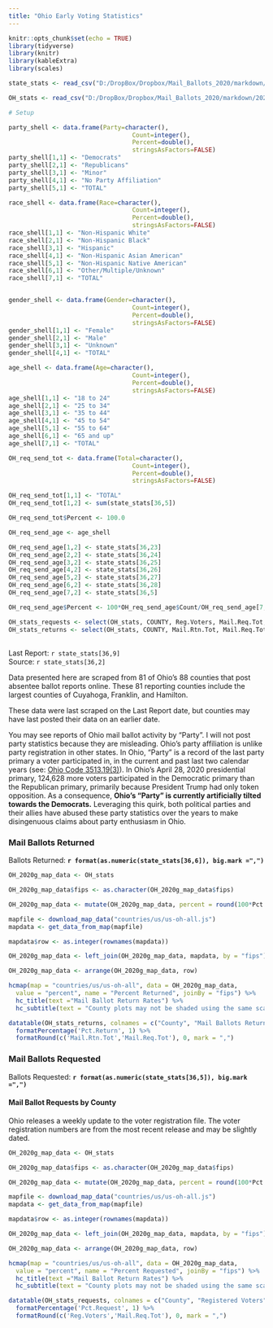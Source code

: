 ```yaml
---
title: "Ohio Early Voting Statistics"
---
```

```r
knitr::opts_chunk$set(echo = TRUE)
library(tidyverse)
library(knitr)
library(kableExtra)
library(scales)

state_stats <- read_csv("D:/DropBox/Dropbox/Mail_Ballots_2020/markdown/2020G_Early_Vote.csv")

OH_stats <- read_csv("D:/DropBox/Dropbox/Mail_Ballots_2020/markdown/2020G_Early_Vote_OH.csv")

# Setup

party_shell <- data.frame(Party=character(),
                                  Count=integer(),
                                  Percent=double(),
                                  stringsAsFactors=FALSE)
party_shell[1,1] <- "Democrats"
party_shell[2,1] <- "Republicans"
party_shell[3,1] <- "Minor"
party_shell[4,1] <- "No Party Affiliation"
party_shell[5,1] <- "TOTAL"

race_shell <- data.frame(Race=character(),
                                  Count=integer(),
                                  Percent=double(),
                                  stringsAsFactors=FALSE)
race_shell[1,1] <- "Non-Hispanic White"
race_shell[2,1] <- "Non-Hispanic Black"
race_shell[3,1] <- "Hispanic"
race_shell[4,1] <- "Non-Hispanic Asian American"
race_shell[5,1] <- "Non-Hispanic Native American"
race_shell[6,1] <- "Other/Multiple/Unknown"
race_shell[7,1] <- "TOTAL"


gender_shell <- data.frame(Gender=character(),
                                  Count=integer(),
                                  Percent=double(),
                                  stringsAsFactors=FALSE)
gender_shell[1,1] <- "Female"
gender_shell[2,1] <- "Male"
gender_shell[3,1] <- "Unknown"
gender_shell[4,1] <- "TOTAL"

age_shell <- data.frame(Age=character(),
                                  Count=integer(),
                                  Percent=double(),
                                  stringsAsFactors=FALSE)
age_shell[1,1] <- "18 to 24"
age_shell[2,1] <- "25 to 34"
age_shell[3,1] <- "35 to 44"
age_shell[4,1] <- "45 to 54"
age_shell[5,1] <- "55 to 64"
age_shell[6,1] <- "65 and up"
age_shell[7,1] <- "TOTAL"

OH_req_send_tot <- data.frame(Total=character(),
                                  Count=integer(),
                                  Percent=double(),
                                  stringsAsFactors=FALSE)

OH_req_send_tot[1,1] <- "TOTAL"
OH_req_send_tot[1,2] <- sum(state_stats[36,5]) 

OH_req_send_tot$Percent <- 100.0

OH_req_send_age <- age_shell

OH_req_send_age[1,2] <- state_stats[36,23] 
OH_req_send_age[2,2] <- state_stats[36,24] 
OH_req_send_age[3,2] <- state_stats[36,25] 
OH_req_send_age[4,2] <- state_stats[36,26] 
OH_req_send_age[5,2] <- state_stats[36,27] 
OH_req_send_age[6,2] <- state_stats[36,28] 
OH_req_send_age[7,2] <- state_stats[36,5] 

OH_req_send_age$Percent <- 100*OH_req_send_age$Count/OH_req_send_age[7,2]

OH_stats_requests <- select(OH_stats, COUNTY, Reg.Voters, Mail.Req.Tot, Pct.Request)
OH_stats_returns <- select(OH_stats, COUNTY, Mail.Rtn.Tot, Mail.Req.Tot, Pct.Return)
```
## {.tabset}
Last Report: `r state_stats[36,9]`  
Source:  `r state_stats[36,2]`

Data presented here are scraped from 81 of Ohio's 88 counties that post absentee ballot reports online. These 81 reporting counties include the largest counties of Cuyahoga, Franklin, and Hamilton.  

These data were last scraped on the Last Report date, but counties may have last posted their data on an earlier date.

You may see reports of Ohio mail ballot activity by "Party". I will not post party statistics because they are misleading. Ohio's party affiliation is unlike party registration in other states. In Ohio, "Party" is a record of the last party primary a voter participated in, in the current and past last two calendar years (see: [Ohio Code 3513.19(3)](https://codes.ohio.gov/orc/3513.19)). In Ohio's April 28, 2020 presidential primary, 124,628 more voters participated in the Democratic primary than the Republican primary, primarily because President Trump had only token opposition. As a consequence, **Ohio's "Party" is currently artificially tilted towards the Democrats.** Leveraging this quirk, both political parties and their allies have abused these party statistics over the years to make disingenuous claims about party enthusiasm in Ohio.

### Mail Ballots Returned

Ballots Returned: **`r format(as.numeric(state_stats[36,6]), big.mark =",")`**

``` r

OH_2020g_map_data <- OH_stats

OH_2020g_map_data$fips <- as.character(OH_2020g_map_data$fips)

OH_2020g_map_data <- mutate(OH_2020g_map_data, percent = round(100*Pct.Return, digits = 1))

mapfile <- download_map_data("countries/us/us-oh-all.js")
mapdata <- get_data_from_map(mapfile)

mapdata$row <- as.integer(rownames(mapdata))

OH_2020g_map_data <- left_join(OH_2020g_map_data, mapdata, by = "fips")

OH_2020g_map_data <- arrange(OH_2020g_map_data, row)

hcmap(map = "countries/us/us-oh-all", data = OH_2020g_map_data,
  value = "percent", name = "Percent Returned", joinBy = "fips") %>%
  hc_title(text ="Mail Ballot Return Rates") %>%
  hc_subtitle(text = "County plots may not be shaded using the same scale")
```

``` r
datatable(OH_stats_returns, colnames = c("County", "Mail Ballots Returned", "Mail Ballot Requests", "Percent Returned"), rownames = F) %>%
  formatPercentage('Pct.Return', 1) %>%
  formatRound(c('Mail.Rtn.Tot','Mail.Req.Tot'), 0, mark = ",")
```

### Mail Ballots Requested

Ballots Requested: **`r format(as.numeric(state_stats[36,5]), big.mark =",")`**

#### Mail Ballot Requests by County
Ohio releases a weekly update to the voter registration file. The voter registration numbers are from the most recent release and may be slightly dated.

``` r

OH_2020g_map_data <- OH_stats

OH_2020g_map_data$fips <- as.character(OH_2020g_map_data$fips)

OH_2020g_map_data <- mutate(OH_2020g_map_data, percent = round(100*Pct.Request, digits = 1))

mapfile <- download_map_data("countries/us/us-oh-all.js")
mapdata <- get_data_from_map(mapfile)

mapdata$row <- as.integer(rownames(mapdata))

OH_2020g_map_data <- left_join(OH_2020g_map_data, mapdata, by = "fips")

OH_2020g_map_data <- arrange(OH_2020g_map_data, row)

hcmap(map = "countries/us/us-oh-all", data = OH_2020g_map_data,
  value = "percent", name = "Percent Requested", joinBy = "fips") %>%
  hc_title(text ="Mail Ballot Return Rates") %>%
  hc_subtitle(text = "County plots may not be shaded using the same scale")
```

``` r
datatable(OH_stats_requests, colnames = c("County", "Registered Voters", "Mail Ballot Requests", "Percent Requested"), rownames = F) %>%
  formatPercentage('Pct.Request', 1) %>%
  formatRound(c('Reg.Voters','Mail.Req.Tot'), 0, mark = ",")
```
